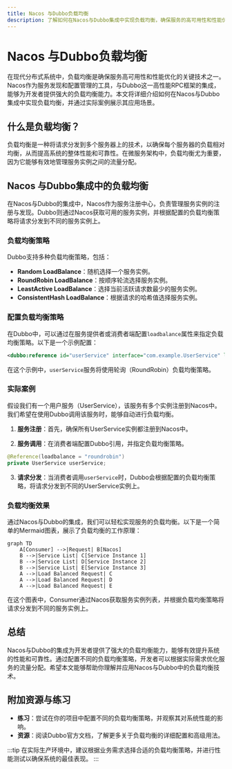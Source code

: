 ```yaml
---
title: Nacos 与Dubbo负载均衡
description: 了解如何在Nacos与Dubbo集成中实现负载均衡，确保服务的高可用性和性能优化。
---
```


# Nacos 与Dubbo负载均衡

在现代分布式系统中，负载均衡是确保服务高可用性和性能优化的关键技术之一。Nacos作为服务发现和配置管理的工具，与Dubbo这一高性能RPC框架的集成，能够为开发者提供强大的负载均衡能力。本文将详细介绍如何在Nacos与Dubbo集成中实现负载均衡，并通过实际案例展示其应用场景。

## 什么是负载均衡？

负载均衡是一种将请求分发到多个服务器上的技术，以确保每个服务器的负载相对均衡，从而提高系统的整体性能和可靠性。在微服务架构中，负载均衡尤为重要，因为它能够有效地管理服务实例之间的流量分配。

## Nacos 与Dubbo集成中的负载均衡

在Nacos与Dubbo的集成中，Nacos作为服务注册中心，负责管理服务实例的注册与发现。Dubbo则通过Nacos获取可用的服务实例，并根据配置的负载均衡策略将请求分发到不同的服务实例上。

### 负载均衡策略

Dubbo支持多种负载均衡策略，包括：

- **Random LoadBalance**：随机选择一个服务实例。
- **RoundRobin LoadBalance**：按顺序轮流选择服务实例。
- **LeastActive LoadBalance**：选择当前活跃请求数最少的服务实例。
- **ConsistentHash LoadBalance**：根据请求的哈希值选择服务实例。

### 配置负载均衡策略

在Dubbo中，可以通过在服务提供者或消费者端配置`loadbalance`属性来指定负载均衡策略。以下是一个示例配置：

```xml
<dubbo:reference id="userService" interface="com.example.UserService" loadbalance="roundrobin" />
```

在这个示例中，`userService`服务将使用轮询（RoundRobin）负载均衡策略。

### 实际案例

假设我们有一个用户服务（UserService），该服务有多个实例注册到Nacos中。我们希望在使用Dubbo调用该服务时，能够自动进行负载均衡。

1. **服务注册**：首先，确保所有UserService实例都注册到Nacos中。

2. **服务调用**：在消费者端配置Dubbo引用，并指定负载均衡策略。

```java
@Reference(loadbalance = "roundrobin")
private UserService userService;
```

3. **请求分发**：当消费者调用`userService`时，Dubbo会根据配置的负载均衡策略，将请求分发到不同的UserService实例上。

### 负载均衡效果

通过Nacos与Dubbo的集成，我们可以轻松实现服务的负载均衡。以下是一个简单的Mermaid图表，展示了负载均衡的工作原理：

```mermaid
graph TD
    A[Consumer] -->|Request| B[Nacos]
    B -->|Service List| C[Service Instance 1]
    B -->|Service List| D[Service Instance 2]
    B -->|Service List| E[Service Instance 3]
    A -->|Load Balanced Request| C
    A -->|Load Balanced Request| D
    A -->|Load Balanced Request| E
```

在这个图表中，Consumer通过Nacos获取服务实例列表，并根据负载均衡策略将请求分发到不同的服务实例上。

## 总结

Nacos与Dubbo的集成为开发者提供了强大的负载均衡能力，能够有效提升系统的性能和可靠性。通过配置不同的负载均衡策略，开发者可以根据实际需求优化服务的流量分配。希望本文能够帮助你理解并应用Nacos与Dubbo中的负载均衡技术。

## 附加资源与练习

- **练习**：尝试在你的项目中配置不同的负载均衡策略，并观察其对系统性能的影响。
- **资源**：阅读Dubbo官方文档，了解更多关于负载均衡的详细配置和高级用法。

:::tip
在实际生产环境中，建议根据业务需求选择合适的负载均衡策略，并进行性能测试以确保系统的最佳表现。
:::